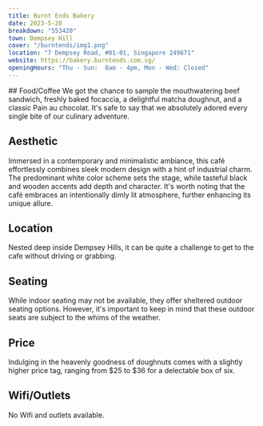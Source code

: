 ```yaml
---
title: Burnt Ends Bakery
date: 2023-5-20
breakdown: "553420"
town: Dempsey Hill
cover: "/burntends/img1.png"
location: "7 Dempsey Road, #01-01, Singapore 249671"
website: https://bakery.burntends.com.sg/
openingHours: "Thu - Sun:  8am - 4pm, Mon - Wed: Closed"
---
```


<CustomImage image="/burntends/img3.png" />
## Food/Coffee

<CustomImage image="/burntends/img2.png" />
We got the chance to sample the mouthwatering beef sandwich, freshly baked focaccia,
a delightful matcha doughnut, and a classic Pain au chocolat. It's safe to say that
we absolutely adored every single bite of our culinary adventure.

## Aesthetic

<CustomImage image="/burntends/img1.png" />

Immersed in a contemporary and minimalistic ambiance, this café effortlessly combines sleek modern design with a hint of industrial charm. The predominant white color scheme sets the stage, while tasteful black and wooden accents add depth and character. It's worth noting that the café embraces an intentionally dimly lit atmosphere, further enhancing its unique allure.

## Location

Nested deep inside Dempsey Hills, it can be quite a challenge to get to the cafe without driving or grabbing.

## Seating

<CustomImage image="/burntends/img6.png" />

While indoor seating may not be available, they offer sheltered outdoor seating options. However, it's important to keep in mind that these outdoor seats are subject to the whims of the weather.

## Price

Indulging in the heavenly goodness of doughnuts comes with a slightly higher price tag, ranging from $25 to $36 for a delectable box of six.

## Wifi/Outlets

No Wifi and outlets available.
